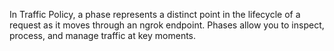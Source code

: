 In Traffic Policy, a phase represents a distinct point in the lifecycle of a request as it moves through an ngrok endpoint. Phases allow you to inspect, process, and manage traffic at key moments.